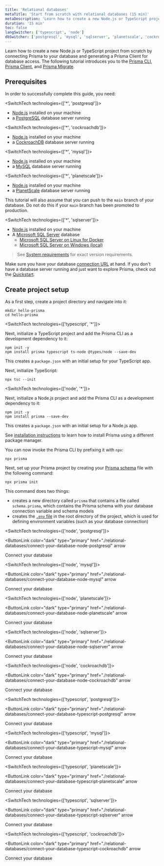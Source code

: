 ```yaml
---
title: 'Relational databases'
metaTitle: 'Start from scratch with relational databases (15 min)'
metaDescription: 'Learn how to create a new Node.js or TypeScript project from scratch by connecting Prisma to your relational database and generating a Prisma Client for database access.'
duration: '15 min'
toc: false
langSwitcher: ['typescript', 'node']
dbSwitcher: ['postgresql', 'mysql', 'sqlserver', 'planetscale', 'cockroachdb']
---
```


<TopBlock>

Learn how to create a new Node.js or TypeScript project from scratch by connecting Prisma to your database and generating a Prisma Client for database access. The following tutorial introduces you to the [Prisma CLI](/concepts/components/prisma-cli), [Prisma Client](/concepts/components/prisma-client), and [Prisma Migrate](/concepts/components/prisma-migrate).

</TopBlock>

## Prerequisites

In order to successfully complete this guide, you need:

<SwitchTech technologies={['*', 'postgresql']}>

- [Node.js](https://nodejs.org/en/) installed on your machine
- a [PostgreSQL](https://www.postgresql.org/) database server running

</SwitchTech>

<SwitchTech technologies={['*', 'cockroachdb']}>

- [Node.js](https://nodejs.org/en/) installed on your machine
- a [CockroachDB](https://www.cockroachlabs.com/) database server running

</SwitchTech>

<SwitchTech technologies={['*', 'mysql']}>

- [Node.js](https://nodejs.org/en/) installed on your machine
- a [MySQL](https://www.mysql.com/) database server running

</SwitchTech>

<SwitchTech technologies={['*', 'planetscale']}>

- [Node.js](https://nodejs.org/en/) installed on your machine
- a [PlanetScale](https://www.planetscale.com/) database server running

<Admonition type="warning">

This tutorial will also assume that you can push to the `main` branch of your database. Do not do this if your `main` branch has been promoted to production.

</Admonition>

</SwitchTech>

<SwitchTech technologies={['*', 'sqlserver']}>

- [Node.js](https://nodejs.org/en/) installed on your machine
- A [Microsoft SQL Server](https://docs.microsoft.com/en-us/sql/?view=sql-server-ver15) database
  - [Microsoft SQL Server on Linux for Docker](/concepts/database-connectors/sql-server/sql-server-docker)
  - [Microsoft SQL Server on Windows (local)](/concepts/database-connectors/sql-server/sql-server-local)

</SwitchTech>

> See [System requirements](/reference/system-requirements) for exact version requirements.

Make sure you have your database [connection URL](/reference/database-reference/connection-urls) at hand. If you don't have a database server running and just want to explore Prisma, check out the [Quickstart](/getting-started/quickstart).

## Create project setup

As a first step, create a project directory and navigate into it:

```terminal copy
mkdir hello-prisma
cd hello-prisma
```

<SwitchTech technologies={['typescript', '*']}>

Next, initialize a TypeScript project and add the Prisma CLI as a development dependency to it:

```terminal copy
npm init -y
npm install prisma typescript ts-node @types/node --save-dev
```

This creates a `package.json` with an initial setup for your TypeScript app.

Next, initialize TypeScript:

```terminal copy
npx tsc --init
```

</SwitchTech>

<SwitchTech technologies={['node', '*']}>

Next, initialize a Node.js project and add the Prisma CLI as a development dependency to it:

```terminal copy
npm init -y
npm install prisma --save-dev
```

This creates a `package.json` with an initial setup for a Node.js app.

</SwitchTech>

<Admonition>

See [installation instructions](/orm/reference/prisma-cli-reference#installation) to learn how to install Prisma using a different package manager.

</Admonition>

You can now invoke the Prisma CLI by prefixing it with `npx`:

```terminal
npx prisma
```

Next, set up your Prisma project by creating your [Prisma schema](/concepts/components/prisma-schema) file with the following command:

```terminal copy
npx prisma init
```

This command does two things:

- creates a new directory called `prisma` that contains a file called `schema.prisma`, which contains the Prisma schema with your database connection variable and schema models
- creates the [`.env` file](/guides/development-environment/environment-variables#using-env-files) in the root directory of the project, which is used for defining environment variables (such as your database connection)

<SwitchTech technologies={['node', 'postgresql']}>

<NavigationLinksContainer isFirstLink>

<ButtonLink
  color="dark"
  type="primary"
  href="./relational-databases/connect-your-database-node-postgresql"
  arrow
>
  Connect your database
</ButtonLink>

</NavigationLinksContainer>

</SwitchTech>

<SwitchTech technologies={['node', 'mysql']}>

<NavigationLinksContainer isFirstLink>

<ButtonLink
  color="dark"
  type="primary"
  href="./relational-databases/connect-your-database-node-mysql"
  arrow
>
  Connect your database
</ButtonLink>

</NavigationLinksContainer>

</SwitchTech>

<SwitchTech technologies={['node', 'planetscale']}>

<NavigationLinksContainer isFirstLink>

<ButtonLink
  color="dark"
  type="primary"
  href="./relational-databases/connect-your-database-node-planetscale"
  arrow
>
  Connect your database
</ButtonLink>

</NavigationLinksContainer>

</SwitchTech>

<SwitchTech technologies={['node', 'sqlserver']}>

<NavigationLinksContainer isFirstLink>

<ButtonLink
  color="dark"
  type="primary"
  href="./relational-databases/connect-your-database-node-sqlserver"
  arrow
>
  Connect your database
</ButtonLink>

</NavigationLinksContainer>

</SwitchTech>

<SwitchTech technologies={['node', 'cockroachdb']}>

<NavigationLinksContainer isFirstLink>

<ButtonLink
  color="dark"
  type="primary"
  href="./relational-databases/connect-your-database-node-cockroachdb"
  arrow
>
  Connect your database
</ButtonLink>

</NavigationLinksContainer>

</SwitchTech>

<SwitchTech technologies={['typescript', 'postgresql']}>

<NavigationLinksContainer isFirstLink>

<ButtonLink
  color="dark"
  type="primary"
  href="./relational-databases/connect-your-database-typescript-postgresql"
  arrow
>
  Connect your database
</ButtonLink>

</NavigationLinksContainer>

</SwitchTech>

<SwitchTech technologies={['typescript', 'mysql']}>

<NavigationLinksContainer isFirstLink>

<ButtonLink
  color="dark"
  type="primary"
  href="./relational-databases/connect-your-database-typescript-mysql"
  arrow
>
  Connect your database
</ButtonLink>

</NavigationLinksContainer>

</SwitchTech>

<SwitchTech technologies={['typescript', 'planetscale']}>

<NavigationLinksContainer isFirstLink>

<ButtonLink
  color="dark"
  type="primary"
  href="./relational-databases/connect-your-database-typescript-planetscale"
  arrow
>
  Connect your database
</ButtonLink>

</NavigationLinksContainer>

</SwitchTech>

<SwitchTech technologies={['typescript', 'sqlserver']}>

<NavigationLinksContainer isFirstLink>

<ButtonLink
  color="dark"
  type="primary"
  href="./relational-databases/connect-your-database-typescript-sqlserver"
  arrow
>
  Connect your database
</ButtonLink>

</NavigationLinksContainer>

</SwitchTech>

<SwitchTech technologies={['typescript', 'cockroachdb']}>

<NavigationLinksContainer isFirstLink>

<ButtonLink
  color="dark"
  type="primary"
  href="./relational-databases/connect-your-database-typescript-cockroachdb"
  arrow
>
  Connect your database
</ButtonLink>

</NavigationLinksContainer>

</SwitchTech>
